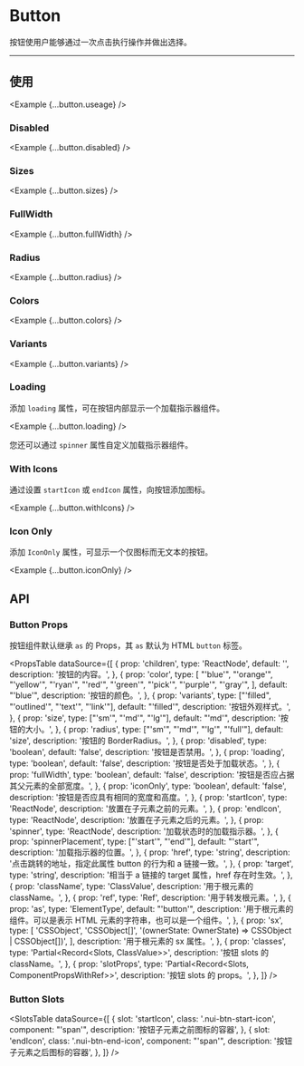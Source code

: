 
# Button

按钮使用户能够通过一次点击执行操作并做出选择。

<ComponentLinks component='button' slotRecipe />

---

## 使用

<Example {...button.useage} />

### Disabled

<Example {...button.disabled} />

### Sizes

<Example {...button.sizes} />

### FullWidth

<Example {...button.fullWidth} />

### Radius

<Example {...button.radius} />

### Colors

<Example {...button.colors} />

### Variants

<Example {...button.variants} />

### Loading

添加 `loading` 属性，可在按钮内部显示一个加载指示器组件。

<Example {...button.loading} />

您还可以通过 `spinner` 属性自定义加载指示器组件。

### With Icons

通过设置 `startIcon` 或 `endIcon` 属性，向按钮添加图标。

<Example {...button.withIcons} />

### Icon Only

添加 `IconOnly` 属性，可显示一个仅图标而无文本的按钮。

<Example {...button.iconOnly} />

## API

### Button Props

按钮组件默认继承 `as` 的 Props，其 `as` 默认为 HTML `button` 标签。

<PropsTable
  dataSource={[
    {
      prop: 'children',
      type: 'ReactNode',
      default: '',
      description: '按钮的内容。',
    },
    {
      prop: 'color',
      type: [
        "'blue'",
        "'orange'",
        "'yellow'",
        "'ryan'",
        "'red'",
        "'green'",
        "'pick'",
        "'purple'",
        "'gray'",
      ],
      default: "'blue'",
      description: '按钮的颜色。',
    },
    {
      prop: 'variants',
      type: ["'filled", "'outlined'", "'text'", "'link'"],
      default: "'filled'",
      description: '按钮外观样式。',
    },
    {
      prop: 'size',
      type: ["'sm'", "'md'", "'lg'"],
      default: "'md'",
      description: '按钮的大小。',
    },
    {
      prop: 'radius',
      type: ["'sm'", "'md'", "'lg'", "'full'"],
      default: 'size',
      description: '按钮的 BorderRadius。',
    },
    {
      prop: 'disabled',
      type: 'boolean',
      default: 'false',
      description: '按钮是否禁用。',
    },
    {
      prop: 'loading',
      type: 'boolean',
      default: 'false',
      description: '按钮是否处于加载状态。',
    },
    {
      prop: 'fullWidth',
      type: 'boolean',
      default: 'false',
      description: '按钮是否应占据其父元素的全部宽度。',
    },
    {
      prop: 'iconOnly',
      type: 'boolean',
      default: 'false',
      description: '按钮是否应具有相同的宽度和高度。',
    },
    {
      prop: 'startIcon',
      type: 'ReactNode',
      description: '放置在子元素之前的元素。',
    },
    {
      prop: 'endIcon',
      type: 'ReactNode',
      description: '放置在子元素之后的元素。',
    },
    {
      prop: 'spinner',
      type: 'ReactNode',
      description: '加载状态时的加载指示器。',
    },
    {
      prop: 'spinnerPlacement',
      type: ["'start'", "'end'"],
      default: "'start'",
      description: '加载指示器的位置。',
    },
    {
      prop: 'href',
      type: 'string',
      description: '点击跳转的地址，指定此属性 button 的行为和 a 链接一致。',
    },
    {
      prop: 'target',
      type: 'string',
      description: '相当于 a 链接的 target 属性，href 存在时生效。',
    },
    {
      prop: 'className',
      type: 'ClassValue',
      description: '用于根元素的 className。',
    },
    {
      prop: 'ref',
      type: 'Ref',
      description: '用于转发根元素。',
    },
    {
      prop: 'as',
      type: 'ElementType',
      default: "'button'",
      description:
        '用于根元素的组件。可以是表示 HTML 元素的字符串，也可以是一个组件。',
    },
    {
      prop: 'sx',
      type: [
        'CSSObject',
        'CSSObject[]',
        '(ownerState: OwnerState) => CSSObject | CSSObject[])',
      ],
      description: '用于根元素的 sx 属性。',
    },
    {
      prop: 'classes',
      type: 'Partial<Record<Slots, ClassValue>>',
      description: '按钮 slots 的 className。',
    },
    {
      prop: 'slotProps',
      type: 'Partial<Record<Slots, ComponentPropsWithRef>>',
      description: '按钮 slots 的 props。',
    },
  ]}
/>

### Button Slots

<SlotsTable
  dataSource={[
    {
      slot: 'startIcon',
      class: '.nui-btn-start-icon',
      component: "'span'",
      description: '按钮子元素之前图标的容器',
    },
    {
      slot: 'endIcon',
      class: '.nui-btn-end-icon',
      component: "'span'",
      description: '按钮子元素之后图标的容器',
    },
  ]}
/>
